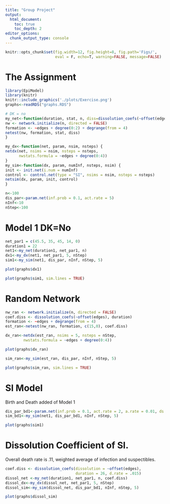 ```yaml
---
title: "Group Project"
output:
  html_document:
    toc: true
    toc_depth: 2
editor_options: 
  chunk_output_type: console
---
```


```r
knitr::opts_chunk$set(fig.width=12, fig.height=8, fig.path='Figs/',
                      eval = F, echo=T, warning=FALSE, message=FALSE)
```

# The Assignment
```r
library(EpiModel)
library(knitr)
knitr::include_graphics('./plots/Exercise.png')
graphs<-readRDS("graphs.RDS")
```

```r
# DK = no
my_net<-function(duration, stat, n, diss=dissolution_coefs(~offset(edges), duration)) {
nw <- network.initialize(n, directed = FALSE)
formation <- ~edges + degree(0:2) + degrange(from = 4)
netest(nw, formation, stat, diss)
}

my_dx<-function(net, param, nsim, nsteps) {
netdx(net, nsims = nsim, nsteps = nsteps,
      nwstats.formula = ~edges + degree(0:4))
}
my_sim<-function(dx, param, numInf, nsteps, nsim) {
init <- init.net(i.num = numInf)
control <- control.net(type = "SI", nsims = nsim, nsteps = nsteps)
netsim(dx, param, init, control)
}
```

```r
n<-100
dis_par<-param.net(inf.prob = 0.1, act.rate = 5)
nInf<-10
nStep<-100
```

# Model 1 DK=No
```r
net_par1 = c(45.5, 35, 45, 14, 0)
duration1 = 22
net1<-my_net(duration1, net_par1, n)
dx1<-my_dx(net1, net_par1, 5, nStep)
sim1<-my_sim(net1, dis_par, nInf, nStep, 5)
```

```r
plot(graphs$dx1)

```

```r
plot(graphs$sim1, sim.lines = TRUE)
```

<!-- #Model 1 DK=Yes -->
<!-- ```{r} -->
<!-- net_par2 = c(81.5, 10, 41, 25, 0) -->
<!-- duration2 = 26 -->
<!-- net2<-my_net(duration2, net_par2, n) -->
<!-- dx2<-my_dx(net2, net_par2, 5, nStep) -->
<!-- sim2<-my_sim(net2, dis_par, nInf, nStep, 5) -->
<!-- ``` -->

<!-- ```{r} -->
<!-- plot(dx2) -->
<!-- ``` -->

<!-- ```{r} -->
<!-- plot(sim2, sim.lines = TRUE) -->
<!-- ``` -->
# Random Network
```r
nw_ran <- network.initialize(n, directed = FALSE)
coef.diss <- dissolution_coefs(~offset(edges), duration)
formation <- ~edges + degrange(from = 4)
est_ran<-netest(nw_ran, formation, c(15,0), coef.diss)

dx_ran<-netdx(est_ran, nsims = 5, nsteps = nStep,
        nwstats.formula = ~edges + degree(0:4))
```

```r
plot(graphs$dx_ran)
```


```r
sim_ran<-my_sim(est_ran, dis_par, nInf, nStep, 5)
```

```r
plot(graphs$sim_ran, sim.lines = TRUE)
```

# SI Model
Birth and Death added of Model 1
```r
dis_par_bd1<-param.net(inf.prob = 0.1, act.rate = 2, a.rate = 0.01, ds.rate = 0.01, di.rate = 0.02)
sim_bd1<-my_sim(net1, dis_par_bd1, nInf, nStep, 5)
```

```r
plot(graphs$sim1)
```

# Dissolution Coefficient of SI.

Overall death rate is .11, weighted average of infection and suspectibles.
```r

coef.diss <- dissolution_coefs(dissolution = ~offset(edges),
                               duration = 26, d.rate = .015)
dissol_net <-my_net(duration1, net_par1, n, coef.diss)
dissol_dx<-my_dx(dissol_net, net_par1, 5, nStep)
dissol_sim<-my_sim(dissol_net, dis_par_bd1, nInf, nStep, 5)
```

```r

plot(graphs$dissol_sim)
```



<!-- ```{r, eval = T} -->



<!-- nw <- get_network(graphs$dissol_net$sim) -->

<!-- nw <- color_tea(nw, verbose = FALSE) -->

<!-- slice.par <- list(start = 1, end = 100, interval = 1, -->
<!--                   aggregate.dur = 1, rule = "any") -->
<!-- render.par <- list(tween.frames = 10, show.time = FALSE) -->
<!-- plot.par <- list(mar = c(0, 0, 0, 0)) -->

<!-- compute.animation(nw, slice.par = slice.par, verbose = TRUE) -->

<!-- render.d3movie( -->
<!--   nw, -->
<!--   render.par = render.par, -->
<!--   plot.par = plot.par, -->
<!--   vertex.col = "ndtvcol", -->
<!--   edge.col = "darkgrey", -->
<!--   vertex.border = "lightgrey", -->
<!--   displaylabels = FALSE, -->
<!--     output.mode='inline') -->

<!-- ``` -->



